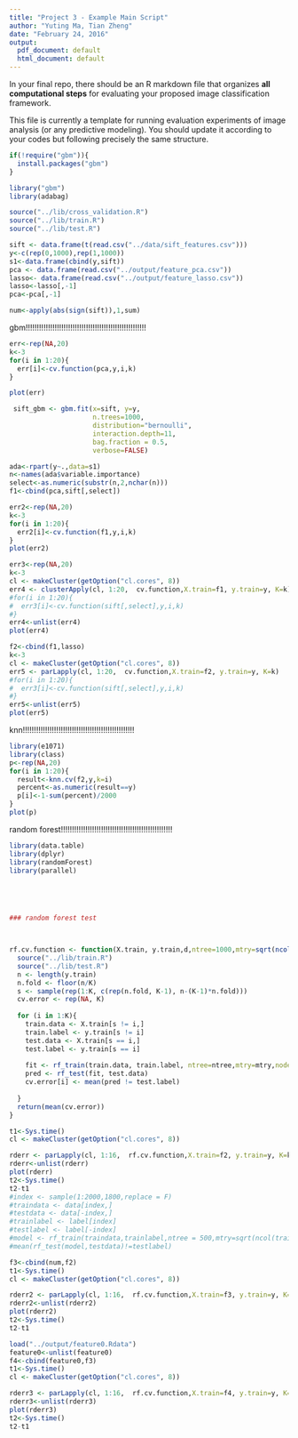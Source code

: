 ---
title: "Project 3 - Example Main Script"
author: "Yuting Ma, Tian Zheng"
date: "February 24, 2016"
output:
  pdf_document: default
  html_document: default
---
In your final repo, there should be an R markdown file that organizes **all computational steps** for evaluating your proposed image classification framework. 

This file is currently a template for running evaluation experiments of image analysis (or any predictive modeling). You should update it according to your codes but following precisely the same structure. 

```{r}

if(!require("gbm")){
  install.packages("gbm")
}

library("gbm")
library(adabag)


```

```{r}
source("../lib/cross_validation.R")
source("../lib/train.R")
source("../lib/test.R")
```

```{r}
sift <- data.frame(t(read.csv("../data/sift_features.csv")))
y<-c(rep(0,1000),rep(1,1000))
s1<-data.frame(cbind(y,sift))
pca <- data.frame(read.csv("../output/feature_pca.csv"))
lasso<- data.frame(read.csv("../output/feature_lasso.csv"))
lasso<-lasso[,-1]
pca<-pca[,-1]

num<-apply(abs(sign(sift)),1,sum)
```





gbm!!!!!!!!!!!!!!!!!!!!!!!!!!!!!!!!!!!!!!!!!!!!!!!!!!!!!!
```{r warning=FALSE}
err<-rep(NA,20)
k<-3
for(i in 1:20){
  err[i]<-cv.function(pca,y,i,k)
}
```

```{r}
plot(err)
```
```{r}
 sift_gbm <- gbm.fit(x=sift, y=y,
                     n.trees=1000,
                     distribution="bernoulli",
                     interaction.depth=11, 
                     bag.fraction = 0.5,
                     verbose=FALSE)
```
```{r}

ada<-rpart(y~.,data=s1)
n<-names(ada$variable.importance)
select<-as.numeric(substr(n,2,nchar(n)))
f1<-cbind(pca,sift[,select])
```

```{r warning=FALSE}
err2<-rep(NA,20)
k<-3
for(i in 1:20){
  err2[i]<-cv.function(f1,y,i,k)
}
plot(err2)
```



```{r warning=FALSE}
err3<-rep(NA,20)
k<-3
cl <- makeCluster(getOption("cl.cores", 8))
err4 <- clusterApply(cl, 1:20,  cv.function,X.train=f1, y.train=y, K=k)
#for(i in 1:20){
#  err3[i]<-cv.function(sift[,select],y,i,k)
#}
err4<-unlist(err4)
plot(err4)

```


```{r warning=FALSE}
f2<-cbind(f1,lasso)
k<-3
cl <- makeCluster(getOption("cl.cores", 8))
err5 <- parLapply(cl, 1:20,  cv.function,X.train=f2, y.train=y, K=k)
#for(i in 1:20){
#  err3[i]<-cv.function(sift[,select],y,i,k)
#}
err5<-unlist(err5)
plot(err5)

```



knn!!!!!!!!!!!!!!!!!!!!!!!!!!!!!!!!!!!!!!!!!!!!!!!!!!

```{r}
library(e1071)
library(class)
p<-rep(NA,20)
for(i in 1:20){
  result<-knn.cv(f2,y,k=i)
  percent<-as.numeric(result==y)
  p[i]<-1-sum(percent)/2000
}
plot(p)

```


random forest!!!!!!!!!!!!!!!!!!!!!!!!!!!!!!!!!!!!!!!!!!!!!!!!!!
```{r}
library(data.table)
library(dplyr)
library(randomForest)
library(parallel)

 



### random forest test



rf.cv.function <- function(X.train, y.train,d,ntree=1000,mtry=sqrt(ncol(X.train)),K=5){
  source("../lib/train.R")
  source("../lib/test.R")
  n <- length(y.train)
  n.fold <- floor(n/K)
  s <- sample(rep(1:K, c(rep(n.fold, K-1), n-(K-1)*n.fold)))  
  cv.error <- rep(NA, K)
  
  for (i in 1:K){
    train.data <- X.train[s != i,]
    train.label <- y.train[s != i]
    test.data <- X.train[s == i,]
    test.label <- y.train[s == i]
    
    fit <- rf_train(train.data, train.label, ntree=ntree,mtry=mtry,node=d)
    pred <- rf_test(fit, test.data)  
    cv.error[i] <- mean(pred != test.label)  
    
  }			
  return(mean(cv.error))
}

t1<-Sys.time()
cl <- makeCluster(getOption("cl.cores", 8))

rderr <- parLapply(cl, 1:16,  rf.cv.function,X.train=f2, y.train=y, K=k)
rderr<-unlist(rderr)
plot(rderr)
t2<-Sys.time()
t2-t1
#index <- sample(1:2000,1800,replace = F)
#traindata <- data[index,]
#testdata <- data[-index,]
#trainlabel <- label[index]
#testlabel <- label[-index]
#model <- rf_train(traindata,trainlabel,ntree = 500,mtry=sqrt(ncol(traindata)))
#mean(rf_test(model,testdata)!=testlabel)


```

```{r}
f3<-cbind(num,f2)
t1<-Sys.time()
cl <- makeCluster(getOption("cl.cores", 8))

rderr2 <- parLapply(cl, 1:16,  rf.cv.function,X.train=f3, y.train=y, K=k)
rderr2<-unlist(rderr2)
plot(rderr2)
t2<-Sys.time()
t2-t1
```
```{r}
load("../output/feature0.Rdata")
feature0<-unlist(feature0)
f4<-cbind(feature0,f3)
t1<-Sys.time()
cl <- makeCluster(getOption("cl.cores", 8))

rderr3 <- parLapply(cl, 1:16,  rf.cv.function,X.train=f4, y.train=y, K=k)
rderr3<-unlist(rderr3)
plot(rderr3)
t2<-Sys.time()
t2-t1
```

